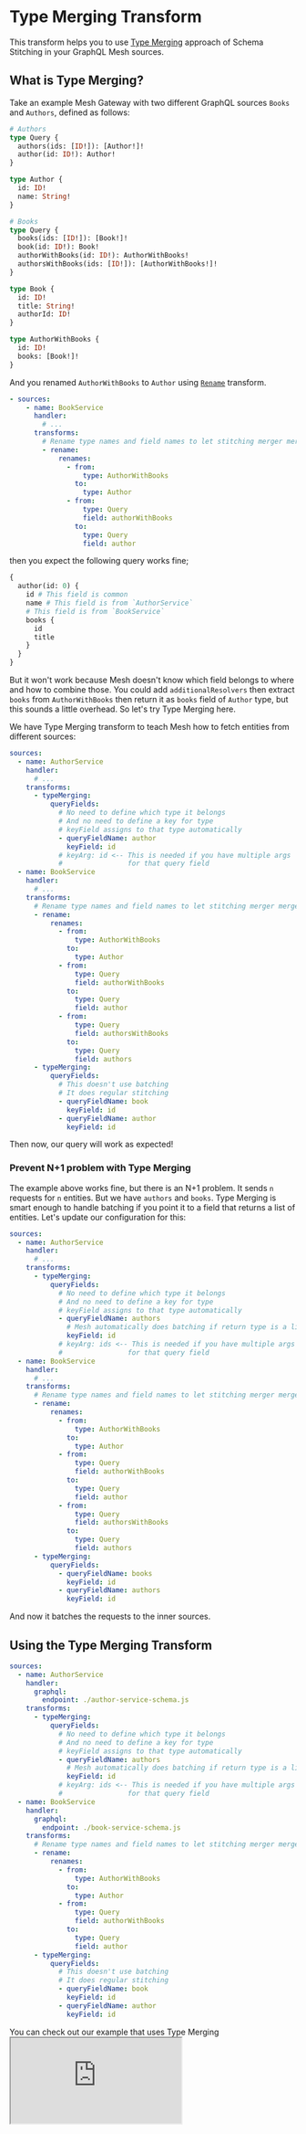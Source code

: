 
# Type Merging Transform

This transform helps you to use [Type Merging](https://graphql-tools.com/docs/stitch-type-merging) approach of Schema Stitching in your GraphQL Mesh sources.

## What is Type Merging?

Take an example Mesh Gateway with two different GraphQL sources `Books` and `Authors`, defined as follows:

```graphql
# Authors
type Query {
  authors(ids: [ID!]): [Author!]!
  author(id: ID!): Author!
}

type Author {
  id: ID!
  name: String!
}
```

```graphql
# Books
type Query {
  books(ids: [ID!]): [Book!]!
  book(id: ID!): Book!
  authorWithBooks(id: ID!): AuthorWithBooks!
  authorsWithBooks(ids: [ID!]): [AuthorWithBooks!]!
}

type Book {
  id: ID!
  title: String!
  authorId: ID!
}

type AuthorWithBooks {
  id: ID!
  books: [Book!]!
}
```

And you renamed `AuthorWithBooks` to `Author` using [`Rename`](/docs/transforms/rename) transform.

```yaml
- sources:
    - name: BookService
      handler:
        # ...
      transforms:
        # Rename type names and field names to let stitching merger merges them
        - rename:
            renames:
              - from:
                  type: AuthorWithBooks
                to:
                  type: Author
              - from:
                  type: Query
                  field: authorWithBooks
                to:
                  type: Query
                  field: author
```

then you expect the following query works fine;

```graphql
{
  author(id: 0) {
    id # This field is common
    name # This field is from `AuthorService`
    # This field is from `BookService`
    books {
      id
      title
    }
  }
}
```

But it won't work because Mesh doesn't know which field belongs to where and how to combine those. You could add `additionalResolvers` then extract `books` from `AuthorWithBooks` then return it as `books` field of `Author` type, but this sounds a little overhead. So let's try Type Merging here.

We have Type Merging transform to teach Mesh how to fetch entities from different sources:

```yaml
sources:
  - name: AuthorService
    handler:
      # ...
    transforms:
      - typeMerging:
          queryFields:
            # No need to define which type it belongs
            # And no need to define a key for type
            # keyField assigns to that type automatically
            - queryFieldName: author
              keyField: id
            # keyArg: id <-- This is needed if you have multiple args
            #                for that query field
  - name: BookService
    handler:
      # ...
    transforms:
      # Rename type names and field names to let stitching merger merges them
      - rename:
          renames:
            - from:
                type: AuthorWithBooks
              to:
                type: Author
            - from:
                type: Query
                field: authorWithBooks
              to:
                type: Query
                field: author
            - from:
                type: Query
                field: authorsWithBooks
              to:
                type: Query
                field: authors
      - typeMerging:
          queryFields:
            # This doesn't use batching
            # It does regular stitching
            - queryFieldName: book
              keyField: id
            - queryFieldName: author
              keyField: id
```

Then now, our query will work as expected!

### Prevent N+1 problem with Type Merging

The example above works fine, but there is an N+1 problem. It sends `n` requests for `n` entities. But we have `authors` and `books`. Type Merging is smart enough to handle batching if you point it to a field that returns a list of entities. Let's update our configuration for this:

```yaml
sources:
  - name: AuthorService
    handler:
      # ...
    transforms:
      - typeMerging:
          queryFields:
            # No need to define which type it belongs
            # And no need to define a key for type
            # keyField assigns to that type automatically
            - queryFieldName: authors
              # Mesh automatically does batching if return type is a list
              keyField: id
            # keyArg: ids <-- This is needed if you have multiple args
            #                for that query field
  - name: BookService
    handler:
      # ...
    transforms:
      # Rename type names and field names to let stitching merger merges them
      - rename:
          renames:
            - from:
                type: AuthorWithBooks
              to:
                type: Author
            - from:
                type: Query
                field: authorWithBooks
              to:
                type: Query
                field: author
            - from:
                type: Query
                field: authorsWithBooks
              to:
                type: Query
                field: authors
      - typeMerging:
          queryFields:
            - queryFieldName: books
              keyField: id
            - queryFieldName: authors
              keyField: id
```

And now it batches the requests to the inner sources.

## Using the Type Merging Transform

```yaml
sources:
  - name: AuthorService
    handler:
      graphql:
        endpoint: ./author-service-schema.js
    transforms:
      - typeMerging:
          queryFields:
            # No need to define which type it belongs
            # And no need to define a key for type
            # keyField assigns to that type automatically
            - queryFieldName: authors
              # Mesh automatically does batching if return type is a list
              keyField: id
            # keyArg: ids <-- This is needed if you have multiple args
            #                for that query field
  - name: BookService
    handler:
      graphql:
        endpoint: ./book-service-schema.js
    transforms:
      # Rename type names and field names to let stitching merger merges them
      - rename:
          renames:
            - from:
                type: AuthorWithBooks
              to:
                type: Author
            - from:
                type: Query
                field: authorWithBooks
              to:
                type: Query
                field: author
      - typeMerging:
          queryFields:
            # This doesn't use batching
            # It does regular stitching
            - queryFieldName: book
              keyField: id
            - queryFieldName: author
              keyField: id
```

<Callout>
  You can check out our example that uses Type Merging
</Callout>

<iframe
  src="https://codesandbox.io/embed/github/Urigo/graphql-mesh/tree/master/examples/type-merging-batching-example?fontsize=14&hidenavigation=1&theme=dark&module=%2F.meshrc.yml"
  className='mt-6 w-full h-[500px] rounded-md'
  title="federation-example"
  allow="geolocation; microphone; camera; midi; vr; accelerometer; gyroscope; payment; ambient-light-sensor; encrypted-media; usb"
  sandbox="allow-modals allow-forms allow-popups allow-scripts allow-same-origin"
/>

## Config API Reference


<API />
